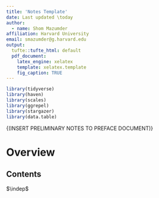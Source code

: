 ```yaml
---
title: 'Notes Template'
date: Last updated \today
author:
  - name: Shom Mazumder
affiliation: Harvard University
email: smazumder@g.harvard.edu
output:
  tufte::tufte_html: default
  pdf_document:
    latex_engine: xelatex
    template: xelatex.template
    fig_caption: TRUE
---
```

  
  
  
```r
library(tidyverse)
library(haven)
library(scales)
library(ggrepel)
library(stargazer)
library(data.table)
```


\footnotesize{\noindent (INSERT PRELIMINARY NOTES TO PREFACE DOCUMENT)}

\normalsize

# Overview


## Contents
\tableofcontents

$\indep$